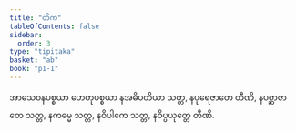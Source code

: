 ```yaml
---
title: "တိက"
tableOfContents: false
sidebar:
  order: 3
type: "tipitaka"
basket: "ab"
book: "p1-1"
---
```



<DynamicBreadcrumb />

<Paragraph number="600" book="p1-1">
အာသေဝနပစ္စယာ ဟေတုပစ္စယာ နအဓိပတိယာ သတ္တ, နပုရေဇာတေ တီဏိ, နပစ္ဆာဇာတေ သတ္တ, နကမ္မေ သတ္တ, နဝိပါကေ သတ္တ, နဝိပ္ပယုတ္တေ တီဏိ.
</Paragraph>